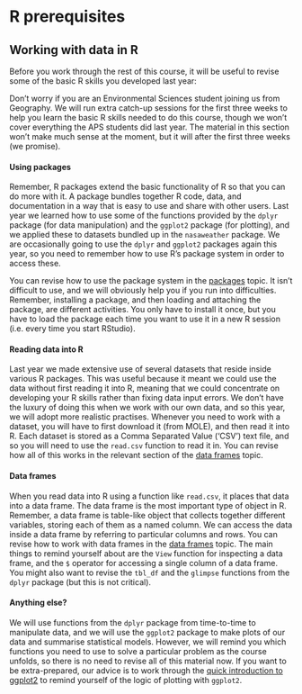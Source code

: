 # R prerequisites

## Working with data in R {#R-data}

Before you work through the rest of this course, it will be useful to revise some of the basic R skills you developed last year:

<div class="well">
Don't worry if you are an Environmental Sciences student joining us from Geography. We will run extra catch-up sessions for the first three weeks to help you learn the basic R skills needed to do this course, though we won't cover everything the APS students did last year. The material in this section won't make much sense at the moment, but it will after the first three weeks (we promise).
</div>

#### Using packages

Remember, R packages extend the basic functionality of R so that you can do more with it. A package bundles together R code, data, and documentation in a way that is easy to use and share with other users. Last year we learned how to use some of the functions provided by the `dplyr` package (for data manipulation) and the `ggplot2` package (for plotting), and we applied these to datasets bundled up in the `nasaweather` package. We are occasionally going to use the `dplyr` and `ggplot2` packages again this year, so you need to remember how to use R's package system in order to access these.

You can revise how to use the package system in the [packages]({{site.baseurl-L1}}/help-packages.html) topic. It isn't difficult to use, and we will obviously help you if you run into difficulties. Remember, installing a package, and then loading and attaching the package, are different activities. You only have to install it once, but you have to load the package each time you want to use it in a new R session (i.e. every time you start RStudio).

#### Reading data into R

Last year we made extensive use of several datasets that reside inside various R packages. This was useful because it meant we could use the data without first reading it into R, meaning that we could concentrate on developing your R skills rather than fixing data input errors. We don't have the luxury of doing this when we work with our own data, and so this year, we will adopt more realistic practises. Whenever you need to work with a dataset, you will have to first download it (from MOLE), and then read it into R. Each dataset is stored as a Comma Separated Value ('CSV') text file, and so you will need to use the `read.csv` function to read it in. You can revise how all of this works in the relevant section of the [data frames]({{site.baseurl-L1}}/data-frames.html#access-data) topic. 

#### Data frames

When you read data into R using a function like `read.csv`, it places that data into a data frame. The data frame is the most important type of object in R. Remember, a data frame is table-like object that collects together different variables, storing each of them as a named column. We can access the data inside a data frame by referring to particular columns and rows. You can revise how to work with data frames in the [data frames]({{site.baseurl-L1}}/data-frames.html#access-data) topic. The main things to remind yourself about are the `View` function for inspecting a data frame, and the `$` operator for accessing a single column of a data frame. You might also want to revise the `tbl_df` and the `glimpse` functions from the `dplyr` package (but this is not critical).

#### Anything else? 

We will use functions from the `dplyr` package from time-to-time to manipulate data, and we will use the `ggplot2` package to make plots of our data and summarise statistical models. However, we will remind you which functions you need to use to solve a particular problem as the course unfolds, so there is no need to revise all of this material now. If you want to be extra-prepared, our advice is to work through the [quick introduction to ggplot2]({{site.baseurl-L1}}/ggplot2-intro.html#quick) to remind yourself of the logic of plotting with `ggplot2`.
